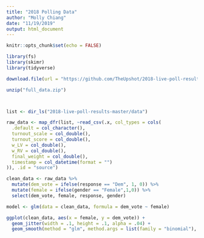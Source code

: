 ```yaml
---
title: "2018 Polling Data"
author: "Molly Chiang"
date: "11/19/2019"
output: html_document
---
```


```r
knitr::opts_chunk$set(echo = FALSE)

library(fs)
library(skimr)
library(tidyverse)

```


```r

download.file(url = "https://github.com/TheUpshot/2018-live-poll-results/archive/master.zip", destfile = "/Users/mollychiang/Desktop/Harvard/Sophomore Year/Data/Projects/class-11-19-19/full_data.zip")

unzip("full_data.zip")



list <- dir_ls("2018-live-poll-results-master/data")

raw_data <- map_dfr(list, ~read_csv(.x, col_types = cols(
  .default = col_character(),
  turnout_scale = col_double(),
  turnout_score = col_double(),
  w_LV = col_double(),
  w_RV = col_double(),
  final_weight = col_double(),
  timestamp = col_datetime(format = "")
)), .id = "source")

```

```r

clean_data <- raw_data %>%
  mutate(dem_vote = ifelse(response == "Dem", 1, 0)) %>%
  mutate(female = ifelse(gender == "Female",1,0)) %>%
  select(dem_vote, female, response, gender)

model <- glm(data = clean_data, formula = dem_vote ~ female)

ggplot(clean_data, aes(x = female, y = dem_vote)) +
  geom_jitter(width = .1, height = .1, alpha = .04) +
  geom_smooth(method = "glm", method.args = list(family = "binomial"), se = FALSE)

```


